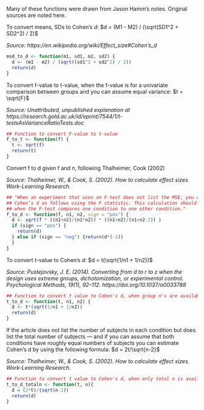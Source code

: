 <!-- Functions to find effect sizes -->

Many of these functions were drawn from Jason Hamm's notes. Original sources are noted here.

To convert means, SDs to Cohen's $d$: $d = (M1 - M2) / (\sqrt(SD1^2 + SD2^2) / 2)$

*Source: https://en.wikipedia.org/wiki/Effect_size#Cohen's_d*

```r
msd_to_d <- function(m1, sd1, m2, sd2) {
  d <- (m1 - m2) / (sqrt((sd1^2 + sd2^2) / 2))
  return(d)
}
```

To convert f-value to t-value, when the f-value is for a univariate comparison between groups and you can assume equal variance: $t = \sqrt{F}$

*Source: Unattributed, unpublished explanation at https://research.gold.ac.uk/id/eprint/7544/1/t-testsAsVarianceRatioTests.doc*

```r
## Function to convert F-value to t-value
f_to_t <- function(f) {
  t <- sqrt(f)
  return(t)
}

```

Convert f to d given f and n, following Thalheimer, Cook (2002)

*Source: Thalheimer, W., & Cook, S. (2002). How to calculate effect sizes. Work-Learning Research.*

```r
## "When an experiment that uses an F-test does not list the MSE, you can calculate
## Cohen’s d as follows using the F statistic. This calculation should only be used
## when the F-test compares one condition to one other condition."
f_to_d <- function(f, n1, n2, sign = "pos") {
  d <- sqrt(f * ((n1+n2)/(n1*n2)) * ((n1+n2)/(n1+n2-2)) )
  if (sign == "pos") {
    return(d)
  } else if (sign == "neg") {return(d*(-1))
  }
}
```

To convert $t$-value to Cohen's $d$: $d = t(\sqrt{1/n1 + 1/n2})$

*Source: Pustejovsky, J. E. (2014). Converting from d to r to z when the design uses extreme groups, dichotomization, or experimental control. Psychological Methods, 19(1), 92–112. https://doi.org/10.1037/a0033788*

```r
## Function to convert t value to Cohen's d, when group n's are available
t_to_d <- function(t, n1, n2) {
  d <- t*(sqrt(1/n1 + 1/n2))
  return(d)
}
```

If the article does not list the number of subjects in each condition but does list the total number of subjects — and if you can assume that both conditions have roughly equal numbers of subjects you can estimate Cohen's d by using the following formula:
$d = 2t/\sqrt{n-2}$

*Source: Thalheimer, W., & Cook, S. (2002). How to calculate effect sizes. Work-Learning Research.*

```r
## Function to convert t value to Cohen's d, when only total n is available
t_to_d_totaln <- function(t, n){
  d = (2*t)/(sqrt(n-2))
  return(d)
}
```

